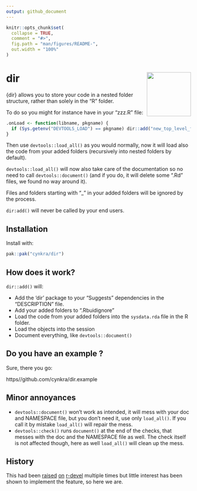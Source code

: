 ```yaml
---
output: github_document
---
```


<!-- README.md is generated from README.Rmd. Please edit that file -->

```r
knitr::opts_chunk$set(
  collapse = TRUE,
  comment = "#>",
  fig.path = "man/figures/README-",
  out.width = "100%"
)
```

# dir <img src="man/figures/logo.png" align="right" height="120" alt="" />

{dir} allows you to store your code in a nested folder structure, rather than
 solely in the "R" folder.

To do so you might for instance have in your "zzz.R" file:

```r
.onLoad <- function(libname, pkgname) {
  if (Sys.getenv("DEVTOOLS_LOAD") == pkgname) dir::add("new_top_level_folder", "maybe_another_one")
}
```

Then use `devtools::load_all()` as you would normally, now it will load also the
code from your added folders (recursively into nested folders by default).

`devtools::load_all()` will now also take care of the documentation so no need
to call `devtools::document()` (and if you do, it will delete some ".Rd" files,
we found no way around it).
 
Files and folders starting with "_" in your added folders will be ignored by the process.

`dir:add()` will never be called by your end users.

## Installation

Install with:

``` r
pak::pak("cynkra/dir")
```

## How does it work?

`dir::add()` will:

* Add the 'dir' package to your "Suggests" dependencies in the "DESCRIPTION" file.
* Add your added folders to ".Rbuidignore"
* Load the code from your added folders into the `sysdata.rda` file in the R folder.
* Load the objects into the session
* Document everything, like `devtools::document()`

## Do you have an example ?

Sure, there you go:

https//github.com/cynkra/dir.example

## Minor annoyances

* `devtools::document()` won't work as intended, it will mess with your doc and NAMESPACE file,
but you don't need it, use only `load_all()`. If you call it by mistake `load_all()` will repair the mess.
* `devtools::check()` runs `document()` at the end of the checks, that messes with the
doc and the NAMESPACE file as well. The check itself is not affected though, here
as well `load_all()` will clean up the mess.

## History
 
This had been 
[raised](https://stat.ethz.ch/pipermail/r-devel/2009-December/056022.html) 
[on](https://stat.ethz.ch/pipermail/r-devel/2010-February/056513.html)
[r-devel](https://hypatia.math.ethz.ch/pipermail/r-devel/2023-March/082496.html) 
multiple times but little interest has been shown to implement the feature,
so here we are.
